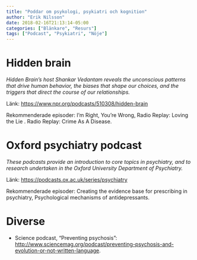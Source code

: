 ```yaml
---
title: "Poddar om psykologi, psykiatri och kognition"
author: "Erik Nilsson"
date: 2018-02-16T21:13:14-05:00
categories: ["Blänkare", "Resurs"]
tags: ["Podcast", "Psykiatri", "Nöje"]
---
```


# Hidden brain

_Hidden Brain's host Shankar Vedantam reveals the unconscious patterns that drive human behavior, the biases that shape our choices, and the triggers that direct the course of our relationships._

Länk: <https://www.npr.org/podcasts/510308/hidden-brain>

Rekommenderade episoder: I'm Right, You're Wrong, Radio Replay: Loving the Lie . Radio Replay: Crime As A Disease.

# Oxford psychiatry podcast

_These podcasts provide an introduction to core topics in psychiatry, and to research undertaken in the Oxford University Department of Psychiatry._

Länk: <https://podcasts.ox.ac.uk/series/psychiatry>

Rekommenderade episoder: Creating the evidence base for prescribing in psychiatry, Psychological mechanisms of antidepressants.

# Diverse

- Science podcast, "Preventing psychosis": <http://www.sciencemag.org/podcast/preventing-psychosis-and-evolution-or-not-written-language>.

